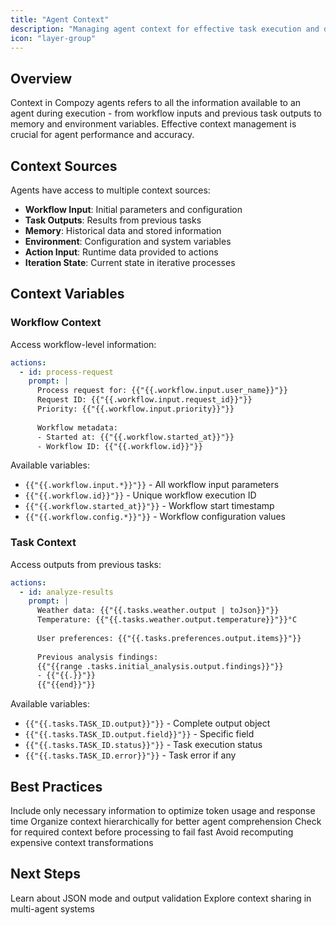 ```yaml
---
title: "Agent Context"
description: "Managing agent context for effective task execution and decision making"
icon: "layer-group"
---
```


## Overview

Context in Compozy agents refers to all the information available to an agent during execution - from workflow inputs and previous task outputs to memory and environment variables. Effective context management is crucial for agent performance and accuracy.

## Context Sources

Agents have access to multiple context sources:

- **Workflow Input**: Initial parameters and configuration
- **Task Outputs**: Results from previous tasks
- **Memory**: Historical data and stored information
- **Environment**: Configuration and system variables
- **Action Input**: Runtime data provided to actions
- **Iteration State**: Current state in iterative processes

## Context Variables

### Workflow Context

Access workflow-level information:

```yaml
actions:
  - id: process-request
    prompt: |
      Process request for: {{"{{.workflow.input.user_name}}"}}
      Request ID: {{"{{.workflow.input.request_id}}"}}
      Priority: {{"{{.workflow.input.priority}}"}}
      
      Workflow metadata:
      - Started at: {{"{{.workflow.started_at}}"}}
      - Workflow ID: {{"{{.workflow.id}}"}}
```

Available variables:
- `{{"{{.workflow.input.*}}"}}` - All workflow input parameters
- `{{"{{.workflow.id}}"}}` - Unique workflow execution ID
- `{{"{{.workflow.started_at}}"}}` - Workflow start timestamp
- `{{"{{.workflow.config.*}}"}}` - Workflow configuration values

### Task Context

Access outputs from previous tasks:

```yaml
actions:
  - id: analyze-results
    prompt: |
      Weather data: {{"{{.tasks.weather.output | toJson}}"}}
      Temperature: {{"{{.tasks.weather.output.temperature}}"}}°C
      
      User preferences: {{"{{.tasks.preferences.output.items}}"}}
      
      Previous analysis findings:
      {{"{{range .tasks.initial_analysis.output.findings}}"}}
      - {{"{{.}}"}}
      {{"{{end}}"}}
```

Available variables:
- `{{"{{.tasks.TASK_ID.output}}"}}` - Complete output object
- `{{"{{.tasks.TASK_ID.output.field}}"}}` - Specific field
- `{{"{{.tasks.TASK_ID.status}}"}}` - Task execution status
- `{{"{{.tasks.TASK_ID.error}}"}}` - Task error if any

## Best Practices

<FeatureCardList cols={2}>
  <FeatureCard title="Minimize Context">
    Include only necessary information to optimize token usage and response time
  </FeatureCard>
  <FeatureCard title="Structure Clearly">
    Organize context hierarchically for better agent comprehension
  </FeatureCard>
  <FeatureCard title="Validate Early">
    Check for required context before processing to fail fast
  </FeatureCard>
  <FeatureCard title="Cache Computed Values">
    Avoid recomputing expensive context transformations
  </FeatureCard>
</FeatureCardList>

## Next Steps

<FeatureCardList cols={2}>
  <FeatureCard title="Structured Outputs" href="/docs/core/agents/structured-outputs">
    Learn about JSON mode and output validation
  </FeatureCard>
  <FeatureCard title="Multi-Agent Patterns" href="/docs/core/agents/multi-agent-patterns">
    Explore context sharing in multi-agent systems
  </FeatureCard>
</FeatureCardList>